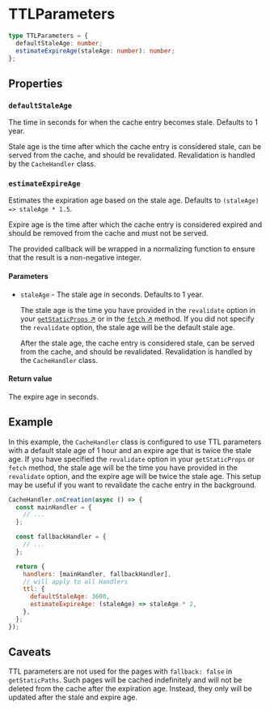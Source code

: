 # TTLParameters

```typescript
type TTLParameters = {
  defaultStaleAge: number;
  estimateExpireAge(staleAge: number): number;
};
```

## Properties

### `defaultStaleAge`

The time in seconds for when the cache entry becomes stale. Defaults to 1 year.

Stale age is the time after which the cache entry is considered stale, can be served from the cache, and should be revalidated. Revalidation is handled by the `CacheHandler` class.

### `estimateExpireAge`

Estimates the expiration age based on the stale age. Defaults to `(staleAge) => staleAge * 1.5`.

Expire age is the time after which the cache entry is considered expired and should be removed from the cache and must not be served.

The provided callback will be wrapped in a normalizing function to ensure that the result is a non-negative integer.

#### Parameters

- `staleAge` - The stale age in seconds. Defaults to 1 year.

  The stale age is the time you have provided in the `revalidate` option in your [`getStaticProps` ↗](https://nextjs.org/docs/pages/api-reference/functions/get-static-props#revalidate) or in the [`fetch` ↗](https://nextjs.org/docs/app/building-your-application/data-fetching/fetching-caching-and-revalidating#time-based-revalidation) method. If you did not specify the `revalidate` option, the stale age will be the default stale age.

  After the stale age, the cache entry is considered stale, can be served from the cache, and should be revalidated. Revalidation is handled by the `CacheHandler` class.

#### Return value

The expire age in seconds.

## Example

In this example, the `CacheHandler` class is configured to use TTL parameters with a default stale age of 1 hour and an expire age that is twice the stale age. If you have specified the `revalidate` option in your `getStaticProps` or `fetch` method, the stale age will be the time you have provided in the `revalidate` option, and the expire age will be twice the stale age. This setup may be useful if you want to revalidate the cache entry in the background.

```js filename="cache-handler.mjs" copy
CacheHandler.onCreation(async () => {
  const mainHandler = {
    // ...
  };

  const fallbackHandler = {
    // ...
  };

  return {
    handlers: [mainHandler, fallbackHandler],
    // will apply to all Handlers
    ttl: {
      defaultStaleAge: 3600,
      estimateExpireAge: (staleAge) => staleAge * 2,
    },
  };
});
```

## Caveats

TTL parameters are not used for the pages with `fallback: false` in `getStaticPaths`. Such pages will be cached indefinitely and will not be deleted from the cache after the expiration age. Instead, they only will be updated after the stale and expire age.
